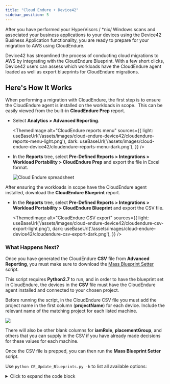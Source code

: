 ```yaml
---
title: "Cloud Endure + Device42"
sidebar_position: 5
---
```



After you have performed your HyperVisors / \*nix/ Windows scans and associated your business applications to your devices using the Device42 Business Application functionality, you are ready to prepare for your migration to AWS using CloudEndure.

Device42 has streamlined the process of conducting cloud migrations to AWS by integrating with the CloudEndure Blueprint. With a few short clicks, Device42 users can assess which workloads have the CloudEndure agent loaded as well as export blueprints for CloudEndure migrations.

## Here's How It Works

When performing a migration with CloudEndure, the first step is to ensure the CloudEndure agent is installed on the workloads in scope.  This can be easily viewed from the built-in **CloudEndure Prep** report.

- Select **Analytics > Advanced Reporting**.

  <ThemedImage
    alt="CloudEndure reports menu"
    sources={{
      light: useBaseUrl('/assets/images/cloud-endure-device42/cloudendure-reports-menu-light.png'),
      dark: useBaseUrl('/assets/images/cloud-endure-device42/cloudendure-reports-menu-dark.png'),
    }}
  />

- In the **Reports** tree, select **Pre-Defined Reports > Integrations > Workload Portability > CloudEndure Prep** and export the file in Excel format.

  ![Cloud Endure spreadsheet](/assets/images/cloud-endure-device42/cloudendure-prep-report.png)

After ensuring the workloads in scope have the CloudEndure agent installed, download the **CloudEndure Blueprint** report.

- In the **Reports** tree, select **Pre-Defined Reports > Integrations > Workload Portability > CloudEndure Blueprint** and export the CSV file.

  <ThemedImage
    alt="CloudEndure CSV export"
    sources={{
      light: useBaseUrl('/assets/images/cloud-endure-device42/cloudendure-csv-export-light.png'),
      dark: useBaseUrl('/assets/images/cloud-endure-device42/cloudendure-csv-export-dark.png'),
    }}
  />

### What Happens Next?

Once you have generated the CloudEndure **CSV** file from **Advanced Reporting**, you must make sure to download the [Mass Blueprint Setter](https://docs.cloudendure.com/Content/Scripts/CloudEndure%20mass%20blueprints%20setter.zip) script.

This script requires **Python2.7** to run, and in order to have the blueprint set in CloudEndure, the devices in the **CSV** file must have the CloudEndure agent installed and connected to your chosen project.

Before running the script, in the CloudEndure CSV file you must add the project name in the first column (**projectName**) for each device. Include the relevant name of the matching project for each listed machine.

![](/assets/images/WEB-607_Cloud-Endure-4.png)

There will also be other blank columns for **iamRole**, **placementGroup**, and others that you can supply in the CSV if you have already made decisions for these values for each machine.

Once the CSV file is prepped, you can then run the **Mass Blueprint Setter** script.

Use `python CE_Update_Blueprints.py -h` to list all available options:

<details>
  <summary>Click to expand the code block</summary>
```py
CE_Update_Blueprints.py [-h] -u USER -p PASSWORD -i INPUTFILE [-o OUTPUTFILE]

optional arguments:
  -h, --help            show this help message and exit
  -u USER, --user USER  User name
  -p PASSWORD, --password PASSWORD
                        Password
  -i INPUTFILE, --inputfile INPUTFILE
                        Input CSV file
  -o OUTPUTFILE, --outputfile OUTPUTFILE
                        Output CSV file for backup before change
```
</details>

When ready to run, supply all of the above parameters. If there are any issues when running the script a `.log` file will be created in the same directory.

Once completed, all machines in the CSV file that match machines in CloudEndure will have their respective blueprints updated.

### Reference Links

CE API Docs available with Sample Scripts - [https://docs.cloudendure.com/Content/Getting\_Started\_with\_CloudEndure/API/API.htm](https://docs.cloudendure.com/Content/Getting_Started_with_CloudEndure/API/API.htm)

Download the Mass Blueprint Setter - [https://docs.cloudendure.com/Content/Scripts/CloudEndure%20mass%20blueprints%20setter.zip](https://docs.cloudendure.com/Content/Scripts/CloudEndure%20mass%20blueprints%20setter.zip)
